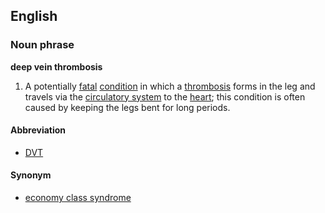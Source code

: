 ==English==
===Noun phrase===
'''deep vein thrombosis'''

#A potentially [[fatal]] [[condition]] in which a [[thrombosis]] forms in the leg and travels via the [[circulatory system]] to the [[heart]]; this condition is often caused by keeping the legs bent for long periods.

====Abbreviation====
*[[DVT]]

====Synonym====
*[[economy class syndrome]]